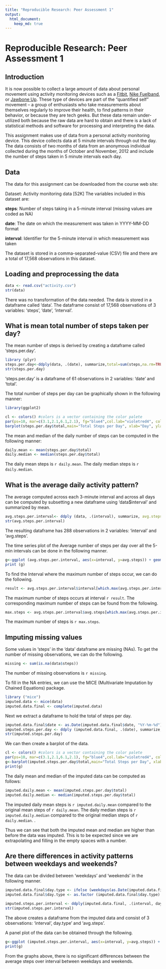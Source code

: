 ```yaml
---
title: "Reproducible Research: Peer Assessment 1"
output: 
  html_document:
    keep_md: true
---
```


# Reproducible Research: Peer Assessment 1

## Introduction

It is now possible to collect a large amount of data about personal
movement using activity monitoring devices such as a
[Fitbit](http://www.fitbit.com), [Nike
Fuelband](http://www.nike.com/us/en_us/c/nikeplus-fuelband), or
[Jawbone Up](https://jawbone.com/up). These type of devices are part of
the "quantified self" movement -- a group of enthusiasts who take
measurements about themselves regularly to improve their health, to
find patterns in their behavior, or because they are tech geeks. But
these data remain under-utilized both because the raw data are hard to
obtain and there is a lack of statistical methods and software for
processing and interpreting the data.

This assignment makes use of data from a personal activity monitoring
device. This device collects data at 5 minute intervals through out the
day. The data consists of two months of data from an anonymous
individual collected during the months of October and November, 2012
and include the number of steps taken in 5 minute intervals each day.

## Data

The data for this assignment can be downloaded from the course web site:

Dataset: Activity monitoring data [52K]
The variables included in this dataset are:

  **steps**: Number of steps taking in a 5-minute interval (missing values are coded as NA)

  **date**: The date on which the measurement was taken in YYYY-MM-DD format  

  **interval**: Identifier for the 5-minute interval in which measurement was taken

The dataset is stored in a comma-separated-value (CSV) file and there are a total of 17,568 observations in this dataset.


## Loading and preprocessing the data

``` r
data <- read.csv("activity.csv")
str(data)
```
There was no transformation of the data needed. The data is stored in a dataframe called 'data'. The dataframe consist of 17,568 observations of 3 variables: 'steps', 'date', 'interval'.

## What is mean total number of steps taken per day?

The mean number of steps is derived by creating a dataframe called 'steps.per.day'.

``` r
library (plyr)
steps.per.day<-ddply(data, .(date), summarize,total=sum(steps,na.rm=TRUE))
str(steps.per.day)
```

'steps.per.day' is a dataframe of 61 observations in 2 variables: 'date' and 'total'.

The total number of steps per day can be graphically shown in the following manner:

``` r
library(ggplot2)

cl <- colors() #colors is a vector containing the color palete
par(ps=10, mar=c(3.1,2.1,6.1,2.1), fg="blue4",col.lab="violetred4", col.main="violetred4", col.axis="violetred4", bg=cl[431])
barplot(steps.per.day$total,main="Total Steps per Day", xlab="Day", ylab="Total Steps", names.arg=steps.per.day$date)
```

The mean and median of the daily number of steps can be computed in the following manner:

```r
daily.mean <- mean(steps.per.day$total)
daily.median <- median(steps.per.day$total)
```

The daily mean steps is `r daily.mean`. 
The daily median steps is `r daily.median`.

## What is the average daily activity pattern?

The average computed across each 3-minute interval and across all days can be computed by subsetting a new dataframe using 'data$interval' and summarized by mean.

```r
avg.steps.per.interval<- ddply (data, .(interval), summarize, avg.steps=mean(steps, na.rm=TRUE))
str(avg.steps.per.interval)
```

The resulting dataframe has 288 observations in 2 variables: 'interval' and 'avg.steps'.

The time series plot of the Average number of steps per day over all the 5-min intervals can be done in the following manner.

```r
g<-ggplot (avg.steps.per.interval, aes(x=interval, y=avg.steps)) + geom_line() +labs(x="Interval", y="Average Steps per Interval", title="Plot of Average Steps per Intervals" )
print (g)
```

To find the Interval where the maximum number of steps occur, we can do the following.

```r
result <- avg.steps.per.interval$interval[which.max(avg.steps.per.interval$avg.steps)]
```
The maximum number of steps occurs at interval `r result`. 
The corresponding maximum number of steps can be found from the following.

```r
max.steps <- avg.steps.per.interval$avg.steps[which.max(avg.steps.per.interval$avg.steps)]
```

The maximum number of steps is `r max.steps`.

## Imputing missing values

Some values in 'steps' in the 'data' dataframe are missing (NAs). To get the number of missing observations, we can do the following.

```r
missing <- sum(is.na(data$steps))
```

The number of missing observations is `r missing`.

To fill in the NA entries, we can use the MICE (Multivariate Imputation by Chained Equations) package.

```r
library ("mice")
imputed.data <- mice(data)
imputed.data.final <- complete(imputed.data)
```
Next we extract a dataframe to hold the total of steps per day.

```r
imputed.data.final$date <- as.Date(imputed.data.final$date, "%Y-%m-%d")
imputed.steps.per.day <- ddply (imputed.data.final, .(date), summarize, total.steps=sum(steps))
str(imputed.steps.per.day)
```

We can then create a barplot of the data.

```r
cl <- colors() #colors is a vector containing the color palete
par(ps=10, mar=c(3.1,2.1,6.1,2.1), fg="blue4",col.lab="violetred4", col.main="violetred4", col.axis="violetred4", bg=cl[431])
g<-barplot(imputed.steps.per.day$total,main="Total Steps per Day", xlab="Day", ylab="Total Steps", names.arg=imputed.steps.per.day$date)
print(g)
```

The daily mean and median of the imputed data can be computed as follows:

```r
imputed.daily.mean <- mean(imputed.steps.per.day$total)
imputed.daily.median <- median(imputed.steps.per.day$total)
```

The imputed daily mean steps is `r imputed.daily.mean` compared to the original mean steps of `r daily.mean`. 
The daily median steps is `r imputed.daily.median` compared to the original median steps of `r daily.median`. .

Thus we can see that both the imputed mean and median are higher than before the data was imputed. This is to be expected since we are extrapolating and filling in the empty spaces with a number.


## Are there differences in activity patterns between weekdays and weekends?

The data can be divided between 'weekdays' and 'weekends' in the following manner.

```r
imputed.data.final$day.type <- ifelse (weekdays(as.Date(imputed.data.final$date)) %in% c("Saturday", "Sunday"),"weekend", "weekday")
imputed.data.final$day.type <- as.factor (imputed.data.final$day.type)

imputed.steps.per.interval <- ddply(imputed.data.final, .(interval, day.type), summarize, avg.steps=mean(steps))
str(imputed.steps.per.interval)
```

The above creates a dataframe from the imputed data and consist of 3 observations: 'interval', day.type' and 'avg.steps'.

A panel plot of the data can be obtained through the following.

```r
g<-ggplot (imputed.steps.per.interval, aes(x=interval, y=avg.steps)) + geom_line() +theme_bw() +facet_wrap(~day.type, ncol=1) +labs(x="Interval", y="Average Steps per Interval", title="Average Steps per Intervals over Weekdays & Weekends" )
print(g)
```

From the graphs above, there is no significant differences between the average steps over interval between weekdays and weekends. 


